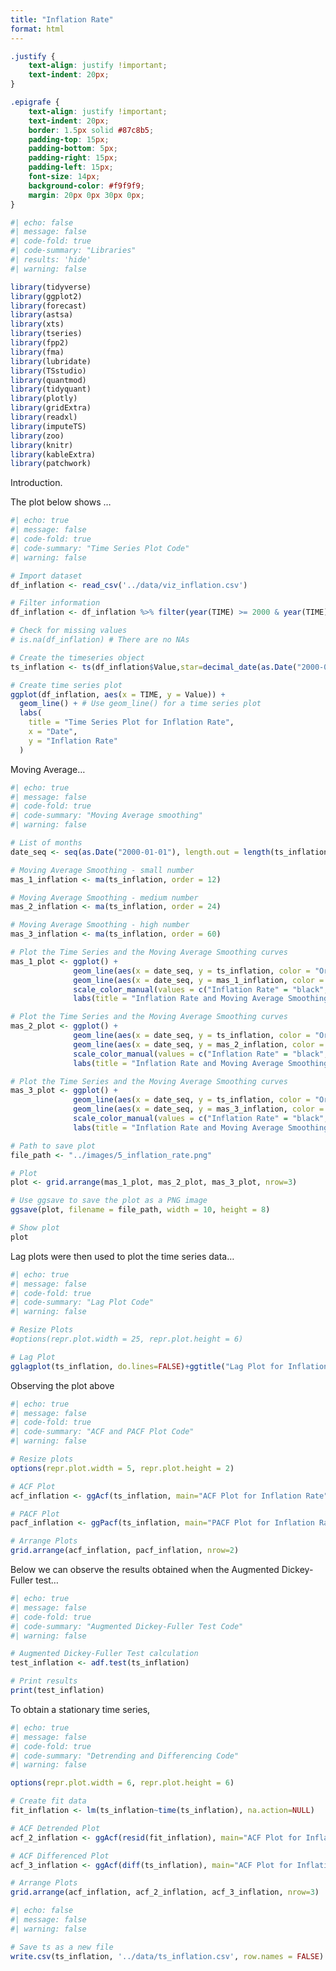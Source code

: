 ```yaml
---
title: "Inflation Rate"
format: html
---
```

```css
.justify {
    text-align: justify !important;
    text-indent: 20px; 
}

.epigrafe {
    text-align: justify !important;
    text-indent: 20px; 
    border: 1.5px solid #87c8b5; 
    padding-top: 15px;
    padding-bottom: 5px;
    padding-right: 15px;
    padding-left: 15px;
    font-size: 14px;
    background-color: #f9f9f9; 
    margin: 20px 0px 30px 0px;
}
```

``` r
#| echo: false
#| message: false
#| code-fold: true
#| code-summary: "Libraries"
#| results: 'hide'
#| warning: false

library(tidyverse)
library(ggplot2)
library(forecast)
library(astsa)
library(xts)
library(tseries)
library(fpp2)
library(fma)
library(lubridate)
library(TSstudio)
library(quantmod)
library(tidyquant)
library(plotly)
library(gridExtra)
library(readxl)
library(imputeTS)
library(zoo)
library(knitr)
library(kableExtra)
library(patchwork)
```

::: {.epigrafe}

Introduction.
:::

::: {.epigrafe}

The plot below shows ...
:::

``` r
#| echo: true
#| message: false
#| code-fold: true
#| code-summary: "Time Series Plot Code"
#| warning: false

# Import dataset
df_inflation <- read_csv('../data/viz_inflation.csv')

# Filter information
df_inflation <- df_inflation %>% filter(year(TIME) >= 2000 & year(TIME) <= 2022)

# Check for missing values
# is.na(df_inflation) # There are no NAs

# Create the timeseries object
ts_inflation <- ts(df_inflation$Value,star=decimal_date(as.Date("2000-01-01",format = "%Y-%m-%d")),frequency = 12)

# Create time series plot
ggplot(df_inflation, aes(x = TIME, y = Value)) +
  geom_line() + # Use geom_line() for a time series plot
  labs(
    title = "Time Series Plot for Inflation Rate",
    x = "Date",
    y = "Inflation Rate"
  )
```

::: {.epigrafe}
Moving Average...
:::

``` r
#| echo: true
#| message: false
#| code-fold: true
#| code-summary: "Moving Average smoothing"
#| warning: false

# List of months
date_seq <- seq(as.Date("2000-01-01"), length.out = length(ts_inflation), by = "month")

# Moving Average Smoothing - small number
mas_1_inflation <- ma(ts_inflation, order = 12)

# Moving Average Smoothing - medium number
mas_2_inflation <- ma(ts_inflation, order = 24)

# Moving Average Smoothing - high number
mas_3_inflation <- ma(ts_inflation, order = 60)

# Plot the Time Series and the Moving Average Smoothing curves
mas_1_plot <- ggplot() +
              geom_line(aes(x = date_seq, y = ts_inflation, color = "Original"), size = 1) +
              geom_line(aes(x = date_seq, y = mas_1_inflation, color = "12-Period"), size = 1) +
              scale_color_manual(values = c("Inflation Rate" = "black", "12-Period" = "#2ECC71")) +
              labs(title = "Inflation Rate and Moving Average Smoothing", x = "Years", y = "Price")

# Plot the Time Series and the Moving Average Smoothing curves
mas_2_plot <- ggplot() +
              geom_line(aes(x = date_seq, y = ts_inflation, color = "Original"), size = 1) +
              geom_line(aes(x = date_seq, y = mas_2_inflation, color = "24-Period"), size = 1) +
              scale_color_manual(values = c("Inflation Rate" = "black", "24-Period" = "#3498DB")) +
              labs(title = "Inflation Rate and Moving Average Smoothing", x = "Years", y = "Price")

# Plot the Time Series and the Moving Average Smoothing curves
mas_3_plot <- ggplot() +
              geom_line(aes(x = date_seq, y = ts_inflation, color = "Original"), size = 1) +
              geom_line(aes(x = date_seq, y = mas_3_inflation, color = "60-Period"), size = 1) +
              scale_color_manual(values = c("Inflation Rate" = "black", "60-Period" = "#E74C3C")) +
              labs(title = "Inflation Rate and Moving Average Smoothing", x = "Years", y = "Price") 

# Path to save plot
file_path <- "../images/5_inflation_rate.png"

# Plot
plot <- grid.arrange(mas_1_plot, mas_2_plot, mas_3_plot, nrow=3)

# Use ggsave to save the plot as a PNG image
ggsave(plot, filename = file_path, width = 10, height = 8)

# Show plot
plot
```

::: {.epigrafe}
Lag plots were then used to plot the time series data...
:::

``` r
#| echo: true
#| message: false
#| code-fold: true
#| code-summary: "Lag Plot Code"
#| warning: false

# Resize Plots
#options(repr.plot.width = 25, repr.plot.height = 6) 

# Lag Plot
gglagplot(ts_inflation, do.lines=FALSE)+ggtitle("Lag Plot for Inflation Rate")
```

::: {.epigrafe}

Observing the plot above
:::

``` r
#| echo: true
#| message: false
#| code-fold: true
#| code-summary: "ACF and PACF Plot Code"
#| warning: false

# Resize plots
options(repr.plot.width = 5, repr.plot.height = 2) 

# ACF Plot
acf_inflation <- ggAcf(ts_inflation, main="ACF Plot for Inflation Rate")

# PACF Plot
pacf_inflation <- ggPacf(ts_inflation, main="PACF Plot for Inflation Rate")

# Arrange Plots
grid.arrange(acf_inflation, pacf_inflation, nrow=2)
```

::: {.epigrafe}
Below we can observe the results obtained when the Augmented Dickey-Fuller test...
:::

``` r
#| echo: true
#| message: false
#| code-fold: true
#| code-summary: "Augmented Dickey-Fuller Test Code"
#| warning: false

# Augmented Dickey-Fuller Test calculation
test_inflation <- adf.test(ts_inflation)

# Print results
print(test_inflation)
```

::: {.epigrafe}
To obtain a stationary time series,
:::

``` r
#| echo: true
#| message: false
#| code-fold: true
#| code-summary: "Detrending and Differencing Code"
#| warning: false

options(repr.plot.width = 6, repr.plot.height = 6) 

# Create fit data
fit_inflation <- lm(ts_inflation~time(ts_inflation), na.action=NULL) 

# ACF Detrended Plot
acf_2_inflation <- ggAcf(resid(fit_inflation), main="ACF Plot for Inflation Rate Detrended")

# ACF Differenced Plot
acf_3_inflation <- ggAcf(diff(ts_inflation), main="ACF Plot for Inflation Rate First Differenced")

# Arrange Plots
grid.arrange(acf_inflation, acf_2_inflation, acf_3_inflation, nrow=3)
```

``` r
#| echo: false
#| message: false
#| warning: false

# Save ts as a new file
write.csv(ts_inflation, '../data/ts_inflation.csv', row.names = FALSE)
```